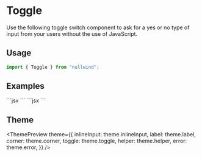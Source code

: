 
<Meta
  title="Toggle"
  description="Use the following toggle switch component to ask for a yes or no type of input from your users without the use of JavaScript."
/>

# Toggle

Use the following toggle switch component to ask for a yes or no type of input from your users without the use of JavaScript.

## Usage

```jsx
import { Toggle } from "nullwind";
```

## Examples

<Playground title="Default">
  <Playground.Preview>
    <Preview />
  </Playground.Preview>
  <Playground.Code>
    ```jsx
    <Toggle
      bind={this.active}
      label="I accept the terms and conditions"
      helper="You must accept the terms and conditions to continue"
    />
    ```
  </Playground.Code>
</Playground>

<Playground title="Disabled">
  <Playground.Preview>
    <Toggle disabled />
  </Playground.Preview>
  <Playground.Code>
    ```jsx
    <Toggle disabled />
    ```
  </Playground.Code>
</Playground>

## Theme

<ThemePreview
  theme={{
    inlineInput: theme.inlineInput,
    label: theme.label,
    corner: theme.corner,
    toggle: theme.toggle,
    helper: theme.helper,
    error: theme.error,
  }}
/>
